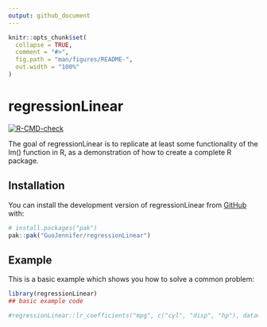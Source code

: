 ```yaml
---
output: github_document
---
```


<!-- README.md is generated from README.Rmd. Please edit that file -->

```r
knitr::opts_chunk$set(
  collapse = TRUE,
  comment = "#>",
  fig.path = "man/figures/README-",
  out.width = "100%"
)
```

# regressionLinear

<!-- badges: start -->
[![R-CMD-check](https://github.com/GuoJennifer/regressionLinear/actions/workflows/R-CMD-check.yaml/badge.svg)](https://github.com/GuoJennifer/regressionLinear/actions/workflows/R-CMD-check.yaml)
<!-- badges: end -->

The goal of regressionLinear is to replicate at least some functionality of the lm() function in R, as a demonstration of how to create a complete R package.

## Installation

You can install the development version of regressionLinear from [GitHub](https://github.com/) with:

```r
# install.packages("pak")
pak::pak("GuoJennifer/regressionLinear")
```

## Example

This is a basic example which shows you how to solve a common problem:

```r
library(regressionLinear)
## basic example code

#regressionLinear::lr_coefficients("mpg", c("cyl", "disp", "hp"), data=mtcars)

```

